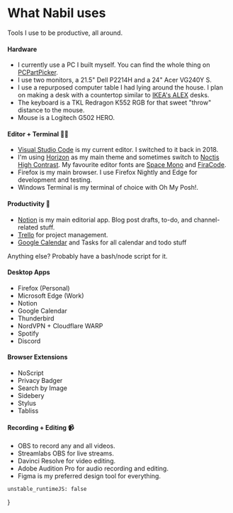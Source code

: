 
<SEO
	path='uses'
	title='Uses'
	description='Everything I use, everything I do.'
/>

<Layout>

# What Nabil uses

Tools I use to be productive, all around.

#### Hardware

- I currently use a PC I built myself. You can find the whole thing on [PCPartPicker].
- I use two monitors, a 21.5" Dell P2214H and a 24" Acer VG240Y S.
- I use a repurposed computer table I had lying around the house. I plan on
  making a desk with a countertop similar to [IKEA's ALEX] desks.
- The keyboard is a TKL Redragon K552 RGB for that sweet "throw" distance to the
  mouse.
- Mouse is a Logitech G502 HERO.

#### Editor + Terminal 👨‍💻

- [Visual Studio Code] is my current editor. I switched to it back in 2018.
- I'm using [Horizon] as my main theme and sometimes switch to [Noctis High
  Contrast]. My favourite editor fonts are [Space Mono] and [FiraCode].
- Firefox is my main browser. I use Firefox Nightly and Edge for development and testing.
- Windows Terminal is my terminal of choice with Oh My Posh!.

#### Productivity 💪

- [Notion] is my main editorial app. Blog post drafts, to-do, and channel-related stuff.
- [Trello] for project management.
- [Google Calendar] and Tasks for all calendar and todo stuff

Anything else? Probably have a bash/node script for it.

#### Desktop Apps

- Firefox (Personal)
- Microsoft Edge (Work)
- Notion
- Google Calendar
- Thunderbird
- NordVPN + Cloudflare WARP
- Spotify
- Discord

#### Browser Extensions

- NoScript
- Privacy Badger
- Search by Image
- Sidebery
- Stylus
- Tabliss

#### Recording + Editing 📹

- OBS to record any and all videos.
- Streamlabs OBS for live streams.
- Davinci Resolve for video editing.
- Adobe Audition Pro for audio recording and editing.
- Figma is my preferred design tool for everything.

[visual studio code]: https://code.visualstudio.com/
[google calendar]: https://www.google.com/calendar/about/
[shades of purple]: https://marketplace.visualstudio.com/items?itemName=ahmadawais.shades-of-purple
[noctis high contrast]: https://marketplace.visualstudio.com/items?itemName=Kamen.noctis-high-contrast
[horizon]: https://marketplace.visualstudio.com/items?itemName=jolaleye.horizon-theme-vscode
[space mono]: https://fonts.google.com/specimen/Space+Mono
[firacode]: https://github.com/tonsky/FiraCode
[github light]: https://marketplace.visualstudio.com/items?itemName=Hyzeta.vscode-theme-github-light
[cmder]: https://cmder.net/
[notion]: https://www.notion.so/
[trello]: https://trello.com/
[integrations]: https://github.com/AmrEldib/cmder-powerline-prompt
[auditmyday]: https://auditmyday.netlify.app/
[ikea's alex]: https://www.ikea.com/us/en/p/lagkapten-alex-desk-white-s59417619/
[pcpartpicker]: https://pcpartpicker.com/user/Sovereign4984/saved/ZCHmCJ

</Layout>

	unstable_runtimeJS: false
}
